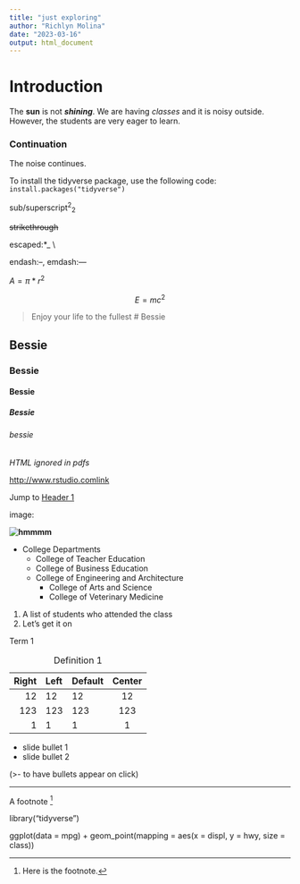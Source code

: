 ```yaml
---
title: "just exploring"
author: "Richlyn Molina"
date: "2023-03-16"
output: html_document
---
```


# Introduction

The **sun** is not ***shining***. We are having *classes* and it is noisy outside. However, the students are very eager to learn.

### Continuation

The noise continues.

To install the tidyverse package, use the following code: `install.packages("tidyverse")`

sub/superscript^2^~2~

~~strikethrough~~

escaped:\*\_ \\

endash:--, emdash:---

$A=\pi*r^{2}$

$$E=mc^{2}$$

>Enjoy your life to the fullest
# Bessie

## Bessie

### Bessie

#### Bessie

##### Bessie

###### bessie

\textbf{Tex ignored in HTML} <em>HTML ignored in pdfs</em>

<http://www.rstudio.com>[link](www.rstudio.com) 

Jump to [Header 1](#anchor)

image:

**![hmmmm](JUSTEXPLORING.png)**

* College Departments
  + College of Teacher Education
  + College of Business Education
  + College of Engineering and Architecture
    - College of Arts and Science
    - College of Veterinary Medicine

(@) A list of students who attended the class
(@) Let's get it on

Term 1

: Definition 1

|Right|Left|Default|Center|
|------:|:-----|---------|:------:|
|12|12|12|12|
|123|123|123|123|
|1|1|1|1|

- slide bullet 1
- slide bullet 2

(>- to have bullets appear on click)


***
  A footnote [^1]

[^1]: Here is the footnote.

library("tidyverse")

ggplot(data = mpg) +
 geom_point(mapping = aes(x = displ, y = hwy, size = class))
